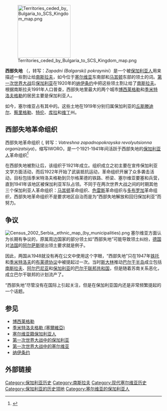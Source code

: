 [[Image:Territories_ceded_by_Bulgaria_to_SCS_Kingdom_map.png|170px]]

'''西部失地''' （{{Lang-bg|Западни (български) покрайнини}}，转写：''Zapadni (Balgarski) pokraynini''）是一个被[[保加利亚人|保加利亚人]]用来描述一些割让给[[南斯拉夫王国|南斯拉夫]]，如今位于[[塞尔维亚|塞尔维亚]]东南部和[[马其顿|马其顿]]东部的领土的词。[[一战|第一次世界大战]]后[[保加利亚|保加利亚]]在1920年的[[纳伊条约|纳伊条约]]中把这些领土割让给了[[南斯拉夫王国|南斯拉夫]]。根据南斯拉夫1991年人口普查，西部失地里最大的两个城市[[博西莱格勒|博西莱格勒]]和[[季米特洛夫格勒|季米特洛夫格勒]]的居民主要是保加利亚人。

如今，塞尔维亚占有其中的{{convert|1545|km2}}。这些土地在1919年分别归属保加利亚的[[丘斯滕迪尔|丘斯滕迪尔]]、[[季米特洛夫格勒_(塞爾維亞)|察里格勒]]、[[特伦|特伦]]、[[库拉_(保加利亚)|库拉]]和[[维丁|维丁]]州。

==西部失地革命组织==
西部失地革命组织 ({{Lang-bg|Вътрешна западнопокрайска революционна организация}}, 转写：''Vatreshna zapadnopokrayska revolyutsionna organizatsiya'')，缩写IWORO，是一个1921-1941年间活跃于西部失地的[[保加利亚人|保加利亚人]]革命组织<ref>{{cite book
  | last =Manchev
  | first =Krŭstyo
  | title =History of the Balkan peoples (XIX-XX century)
  | publisher =Academic publishing house "Acad. Marin Drinov"
  | year =1999
  | page =185
}}</ref>

在西部失地被割让后，该组织于1921年成立。组织成立之初主要在宣传保加利亚文学方面活动，而后1922年开始了武装抵抗运动，革命组织开展了众多袭击活动，目标包括季米特洛夫格勒到贝尔格莱德的铁路、桥梁、塞尔维亚要塞和兵营，直到1941年该地区被保加利亚军队占领。不同于在两次世界大战之间的时期其他三个保加利亚人革命组织：[[马其顿共和国|马其顿]]革命组织、[[色雷斯|色雷斯]]革命组织与[[多布罗加|多布罗加]]革命组织，西部失地革命组织不是要求地区自治而是为“西部失地解放和回归保加利亚”而努力。

==争议==
[[Image:Census_2002_Serbia,_ethnic_map_(by_municipalities).png|thumb]]
塞尔维亚方面认为长期有争议的，原属周边国家的部分领土如“西部失地”可能导致领土纠纷，[[德国|德国]]对[[法国|法国]]的[[阿尔萨斯|阿尔萨斯]]提出领土要求就是例子。

因此，两国从1948就没有再在公文中使用这个字眼，“西部失地”只在1947年[[铁托|铁托]]和[[季米特洛夫|季米特洛夫]]的[[布莱德协议|布莱德协议]]中被提起过一次。当时[[斯大林|斯大林]]推动[[巴尔干半岛|巴尔干半岛]]成立包括[[南斯拉夫联邦共和国|南斯拉夫]]、[[阿尔巴尼亚|阿尔巴尼亚]]和[[保加利亚|保加利亚]]的[[巴尔干联邦共和国|巴尔干联邦共和国]]，但是随着苏南关系恶化，成立巴尔干联邦的计划流产了。

“西部失地”尽管没有在国际上引起关注，但是在保加利亚国内还是非常频繁提起的一个话题。

==参见==
* [[博西莱格勒|博西莱格勒]]
* [[季米特洛夫格勒_(塞爾維亞)|季米特洛夫格勒 (塞爾維亞)]]
* [[塞尔维亚籍保加利亚人|塞尔维亚籍保加利亚人]]
* [[第一次世界大战中的保加利亚|第一次世界大战中的保加利亚]]
* [[第一次世界大战中的塞尔维亚|第一次世界大战中的塞尔维亚]]
* [[纳伊条约|纳伊条约]]

== 外部链接 ==
{{reflist}}

[[Category:保加利亚历史|Category:保加利亚历史]]
[[Category:南斯拉夫|Category:南斯拉夫]]
[[Category:现代塞尔维亚历史|Category:现代塞尔维亚历史]]
[[Category:保加利亚的历史领地|Category:保加利亚的历史领地]]
[[Category:塞尔维亚的保加利亚人|Category:塞尔维亚的保加利亚人]]